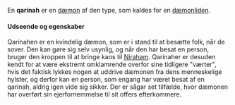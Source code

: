 {{title:Qarinah}}
{{author:Laura Holmegaard}}
{{timestamp:2011-01-22T12:57:08Z}}
{{copyright:Qarinah}}
En '''qarinah''' er en [[dæmon]] af den type, som kaldes for en [[dæmonliden]].

====Udseende og egenskaber====
Qarinahen er en kvindelig dæmon, som er i stand til at besætte folk, når de sover. Den kan gøre sig selv usynlig, og når den har besat en person, bruger den kroppen til at bringe kaos til [[Niraham]]. Qarinaher er desuden kendt for at være ekstremt omklamrende overfor sine tidligere "værter", hvis det faktisk lykkes nogen at uddrive dæmonen fra dens menneskelige hylster, og derfor kan en person, som engang har været besat af en qarinah, aldrig igen vide sig sikker. Der er sågar set tilfælde, hvor dæmonen har overført sin ejerfornemmelse til sit offers efterkommere.